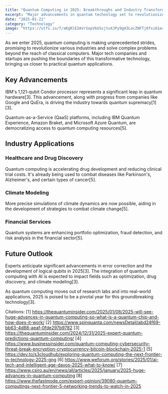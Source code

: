 ```yaml
---
title: "Quantum Computing in 2025: Breakthroughs and Industry Transformations"
excerpt: "Major advancements in quantum technology set to revolutionize multiple sectors"
date: "2025-01-21"
category: "Technology"
image: "https://utfs.io/f/aKgRlE2AVrSopVkUSsjtuXJPy9gH3LocZNFTjOfxi61e4vCG"
---
```


As we enter 2025, quantum computing is making unprecedented strides, promising to revolutionize various industries and solve complex problems beyond the reach of classical computers. Major tech companies and startups are pushing the boundaries of this transformative technology, bringing us closer to practical quantum applications.

## Key Advancements

IBM's 1,121-qubit Condor processor represents a significant leap in quantum hardware[3]. This advancement, along with progress from companies like Google and QuEra, is driving the industry towards quantum supremacy[1][3].

Quantum-as-a-Service (QaaS) platforms, including IBM Quantum Experience, Amazon Braket, and Microsoft Azure Quantum, are democratizing access to quantum computing resources[5].

## Industry Applications

### Healthcare and Drug Discovery
Quantum computing is accelerating drug development and reducing clinical trial costs. It's already being used to combat diseases like Parkinson's, Alzheimer's, and certain types of cancer[5].

### Climate Modeling
More precise simulations of climate dynamics are now possible, aiding in the development of strategies to combat climate change[5].

### Financial Services
Quantum systems are enhancing portfolio optimization, fraud detection, and risk analysis in the financial sector[5].

## Future Outlook

Experts anticipate significant advancements in error correction and the development of logical qubits in 2025[3]. The integration of quantum computing with AI is expected to impact fields such as optimization, drug discovery, and climate modeling[3].

As quantum computing moves out of research labs and into real-world applications, 2025 is poised to be a pivotal year for this groundbreaking technology[3].

Citations:
[1] https://thequantuminsider.com/2025/01/08/2025-will-see-huge-advances-in-quantum-computing-so-what-is-a-quantum-chip-and-how-does-it-work/
[2] https://www.spinquanta.com/newsDetail/abd24f69-bb63-4d88-aeaf-0fde297b9782
[3] https://thequantuminsider.com/2024/12/31/2025-expert-quantum-predictions-quantum-computing/
[4] https://www.businessinsider.com/quantum-computing-cybersecurity-threat-break-encryption-cryptocurrency-bitcoin-blockchain-2025-1
[5] https://dev.to/s3cloudhub/exploring-quantum-computing-the-next-frontier-in-technology-2025-gng
[6] https://www.weforum.org/stories/2025/01/ai-tech-and-intelligent-age-davos-2025-what-to-know/
[7] https://www.csiro.au/en/news/all/articles/2025/january/2025-huge-advances-in-quantum-computing
[8] https://www.thefastmode.com/expert-opinion/39080-quantum-computings-next-frontier-5-networking-trends-to-watch-in-2025